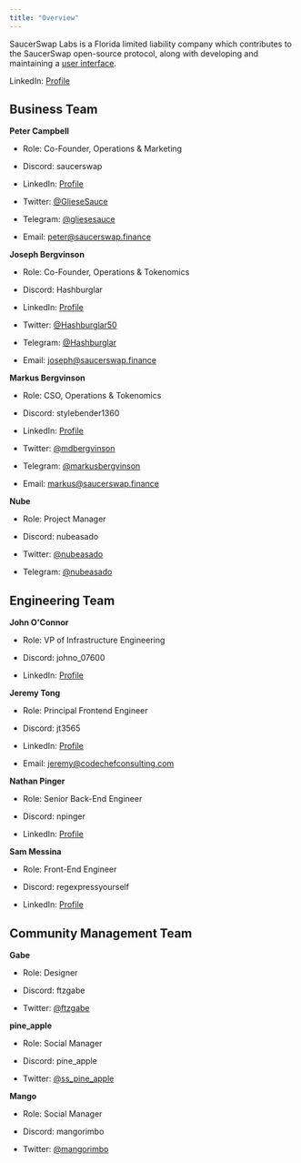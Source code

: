 ```yaml
---
title: "Overview"
---
```



SaucerSwap Labs is a Florida limited liability company which contributes to the SaucerSwap open-source protocol, along with developing and maintaining a [user interface](https://www.saucerswap.finance/).

LinkedIn: [Profile](https://www.linkedin.com/company/saucerswaplabs)

## Business Team

**Peter Campbell**

* Role: Co-Founder, Operations & Marketing

* Discord: saucerswap

* LinkedIn: [Profile](https://www.linkedin.com/in/peter-sinclair-campbell/)

* Twitter: [@GlieseSauce](https://twitter.com/GlieseSauce)

* Telegram: [@gliesesauce](https://t.me/gliesesauce)

* Email: [peter@saucerswap.finance](mailto:peter@saucerswap.finance)

**Joseph Bergvinson**

* Role: Co-Founder, Operations & Tokenomics

* Discord: Hashburglar

* LinkedIn: [Profile](https://www.linkedin.com/in/joseph-bergvinson/)

* Twitter: [@Hashburglar50](https://twitter.com/Hashburglar50)

* Telegram: [@Hashburglar](https://t.me/Hashburglar)

* Email: [joseph@saucerswap.finance](mailto:joseph@saucerswap.finance)

**Markus Bergvinson**

* Role: CSO, Operations & Tokenomics

* Discord: stylebender1360

* LinkedIn: [Profile](https://www.linkedin.com/in/markus-bergvinson/)

* Twitter: [@mdbergvinson](https://twitter.com/mdbergvinson)

* Telegram: [@markusbergvinson](https://t.me/markusbergvinson)

* Email: [markus@saucerswap.finance](mailto:markus@saucerswap.finance)

**Nube**

* Role: Project Manager

* Discord: nubeasado

* Twitter: [@nubeasado](https://twitter.com/nubeasado)

* Telegram: [@nubeasado](https://t.me/nubeasado)

## Engineering Team

**John O'Connor**

* Role: VP of Infrastructure Engineering

* Discord: johno\_07600

* LinkedIn: [Profile](https://www.linkedin.com/in/oconnorjohn/)

**Jeremy Tong**

* Role: Principal Frontend Engineer

* Discord: jt3565

* LinkedIn: [Profile](https://www.linkedin.com/in/tongjeremy/)

* Email: [jeremy@codechefconsulting.com](mailto:jeremy@codechefconsulting.com)

**Nathan Pinger**

* Role: Senior Back-End Engineer

* Discord: npinger

* LinkedIn: [Profile](https://www.linkedin.com/in/nathanpinger/)

**Sam Messina**

* Role: Front-End Engineer

* Discord: regexpressyourself

* LinkedIn: [Profile](https://www.linkedin.com/in/sammessina/)

## Community Management Team

**Gabe**

* Role: Designer

* Discord: ftzgabe

* Twitter: [@ftzgabe](https://twitter.com/ftzgabe)

**pine\_apple**

* Role: Social Manager

* Discord: pine\_apple

* Twitter: [@ss\_pine\_apple](https://twitter.com/ss_pine_apple)

**Mango**

* Role: Social Manager

* Discord: mangorimbo

* Twitter: [@mangorimbo](https://twitter.com/mangorimbo)

